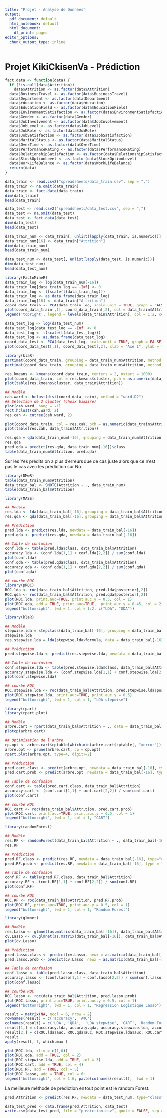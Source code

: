 ```yaml
---
title: "Projet - Analyse de Données"
output:
  pdf_document: default
  html_notebook: default
  html_document:
    df_print: paged
editor_options: 
  chunk_output_type: inline
---
```


# Projet KikiCkisenVa - Prédiction

```r
fact.data <- function(data) {
  if (!is.null(data$Attrition))
    data$Attrition <- as.factor(data$Attrition)
  data$BusinessTravel <- as.factor(data$BusinessTravel)
  data$Department <- as.factor(data$Department)
  data$Education <- as.factor(data$Education)
  data$EducationField <- as.factor(data$EducationField)
  data$EnvironmentSatisfaction <- as.factor(data$EnvironmentSatisfaction)
  data$Gender <- as.factor(data$Gender)
  data$JobInvolvement <- as.factor(data$JobInvolvement)
  data$JobLevel <- as.factor(data$JobLevel)
  data$JobRole <- as.factor(data$JobRole)
  data$JobSatisfaction <- as.factor(data$JobSatisfaction)
  data$MaritalStatus <- as.factor(data$MaritalStatus)
  data$OverTime <- as.factor(data$OverTime)
  data$PerformanceRating <- as.factor(data$PerformanceRating)
  data$RelationshipSatisfaction <- as.factor(data$RelationshipSatisfaction)
  data$StockOptionLevel <- as.factor(data$StockOptionLevel)
  data$WorkLifeBalance <- as.factor(data$WorkLifeBalance)
  return(data)
}
```

\section{Recuperation des donnees}
```r
data_train <- read.csv2("spreadsheets/data_train.csv", sep = ",")
data_train <- na.omit(data_train)
data_train <- fact.data(data_train)
dim(data_train)
head(data_train)
```
```r
data_test <- read.csv2("spreadsheets/data_test.csv", sep = ",")
data_test <- na.omit(data_test)
data_test <- fact.data(data_test)
dim(data_test)
head(data_test)
```
\subsection{Recupération des variables numériques}
```r
data_train_num <- data_train[, unlist(lapply(data_train, is.numeric))]
data_train_num[16] <- data_train["Attrition"]
dim(data_train_num)
head(data_train_num)
```
```r
data_test_num <- data_test[, unlist(lapply(data_test, is.numeric))]
dim(data_test_num)
head(data_test_num)
```

\subsection{Récupération des coordonnées}
```r
library(FactoMineR)
data_train_log <- log(data_train_num[-16])
data_train_log[data_train_log == -Inf] <- 0
data_train_log <- t(scale(t(data_train_log)))
data_train_log <- as.data.frame(data_train_log)
data_train_log[16] <- data_train["Attrition"]
coord_data_train <- PCA(data_train_log, scale.unit = TRUE, graph = FALSE, quali.sup = 16)$ind$coord[,1:2]
plot(coord_data_train[,1], coord_data_train[,2], col = data_train$Attrition, xlab = "Axe 1", ylab = "Axe 2")
legend('topright', legend = levels(data_train$Attrition), col = 1:2, cex = 0.8, pch = 1)
```
```r
data_test_log <- log(data_test_num)
data_test_log[data_test_log == -Inf] <- 0
data_test_log <- t(scale(t(data_test_log)))
data_test_log <- as.data.frame(data_test_log)
coord_data_test <- PCA(data_test_log, scale.unit = TRUE, graph = FALSE)$ind$coord[,1:2]
plot(coord_data_test[,1], coord_data_test[,2], xlab = "Axe 1", ylab = "Axe 2")
```

\section{Classification}
\subsection{LDA - QDA}
```r
library(klaR)
partimat(coord_data_train, grouping = data_train_num$Attrition, method = "lda")
partimat(coord_data_train, grouping = data_train_num$Attrition, method = "qda")
```

\subsection{KMeans}
```r
res.kmeans <- kmeans(coord_data_train, centers = 2, nstart = 1000)
plot(coord_data_train, col = res.kmeans$cluster, pch = as.numeric(data_train$Attrition))
plot(table(res.kmeans$cluster, data_train$Attrition))
```

\subsection{CAH}
```r
## Modèle
cah.ward <- hclust(dist(coord_data_train), method = "ward.D2")
## Selection de 2 cluster (choix binaire)
plot(cah.ward, hang = -1)
rect.hclust(cah.ward, 2)
res.cah <- cutree(cah.ward, 2)

plot(coord_data_train, col = res.cah, pch = as.numeric(data_train$Attrition))
plot(table(res.cah, data_train$Attrition))
```




\section{Équilibrage de la répartition des données}
```r
res.qda = qda(data_train_num[-16], grouping = data_train_num$Attrition)
res.qda
pred.qda = predict(res.qda, data_train_num[-16])$class
table(data_train_num$Attrition, pred.qda)
```
Sur les Yes prédits on a plus d'erreurs que de cas juste alors que ce n'est pas le cas avec les prédiction sur No.

```r
library(DMwR)
table(data_train_num$Attrition)
data_train_bal <- SMOTE(Attrition ~ ., data_train_num)
table(data_train_bal$Attrition)
```

\section{Détermination du meilleur modèle de Prédiction}
\subsection{LDA - QDA}
```r
library(MASS)

## Modèle
res.lda <- lda(data_train_bal[-16], grouping = data_train_bal$Attrition)
res.qda <- qda(data_train_bal[-16], grouping = data_train_bal$Attrition)
```
```r
## Prédiction
pred.lda <- predict(res.lda, newdata = data_train_bal[-16])
pred.qda <- predict(res.qda, newdata = data_train_bal[-16])
```
```r
## Table de confusion
conf.lda <- table(pred.lda$class, data_train_bal$Attrition)
accuracy.lda <- (conf.lda[1,1] + conf.lda[2,2]) / sum(conf.lda)
plot(conf.lda)
conf.qda <- table(pred.qda$class, data_train_bal$Attrition)
accuracy.qda <- (conf.qda[1,1] + conf.qda[2,2]) / sum(conf.qda)
plot(conf.qda)
```
```r
## courbe ROC
library(pROC)
ROC.lda <- roc(data_train_bal$Attrition, pred.lda$posterior[,2])
ROC.qda <- roc(data_train_bal$Attrition, pred.qda$posterior[,2])
plot(ROC.lda, print.auc=TRUE, print.auc.y = 0.5, col = 1)
plot(ROC.qda, add = TRUE, print.auc=TRUE,  print.auc.y = 0.45, col = 2)
legend("bottomright", lwd = 1, col = 1:2, c("LDA", "QDA"))
```

\subsection{LDA avec selection de modèle}
```r
library(klaR)

## Modèle
stepwise.lda = stepclass(data_train_bal[-16], grouping = data_train_bal$Attrition, method = "lda", direction = "backward")
stepwise.lda
res.stepwise.lda = lda(stepwise.lda$formula, data = data_train_bal[-16])
```
```r
## Prédiction
pred.stepwise.lda <- predict(res.stepwise.lda, newdata = data_train_bal[-16])
```
```r
## Table de confusion
conf.stepwise.lda <- table(pred.stepwise.lda$class, data_train_bal$Attrition)
accuracy.stepwise.lda <- (conf.stepwise.lda[1,1] + conf.stepwise.lda[2,2]) / sum(conf.stepwise.lda)
plot(conf.stepwise.lda)
```
```r
## courbe ROC
ROC.stepwise.lda <- roc(data_train_bal$Attrition, pred.stepwise.lda$posterior[,2])
plot(ROC.stepwise.lda, print.auc=TRUE, print.auc.y = 0.5)
legend("bottomright", lwd = 1, col = 1, "LDA stepwise")
```

\subsection{CART}
```r
library(rpart)
library(rpart.plot)

## Modèle
arbre.cart = rpart(data_train_bal$Attrition ~ ., data = data_train_bal[-16], control = rpart.control(minsplit = 5, cp = 0))
plotcp(arbre.cart)
```
```r
## Optimisation de l'arbre
cp.opt <- arbre.cart$cptable[which.min(arbre.cart$cptable[, "xerror"]), "CP"]
arbre.opt <- prune(arbre.cart, cp = cp.opt)
rpart.plot(arbre.opt, type=4, digits=2)
```
```r
## Prédiction
pred.cart.class <- predict(arbre.opt, newdata = data_train_bal[-16], type = "class")
pred.cart.prob <- predict(arbre.opt, newdata = data_train_bal[-16], type = "prob")[,2]
```
```r
## Table de confusion
conf.cart <- table(pred.cart.class, data_train_bal$Attrition)
accuracy.cart <- (conf.cart[1,1] + conf.cart[2,2]) / sum(conf.cart)
plot(conf.cart)
```
```r
## courbe ROC
ROC.cart <- roc(data_train_bal$Attrition, pred.cart.prob)
plot(ROC.cart, print.auc=TRUE, print.auc.y = 0.5, col = 1)
legend("bottomright", lwd = 1, col = 1, "CART")
```

\subsection{Random Forest}
```r
library(randomForest)

## Modèle
res.RF <- randomForest(data_train_bal$Attrition ~ ., data_train_bal[-16])
res.RF
```
```r
## Prédiction
pred.RF.class <- predict(res.RF, newdata = data_train_bal[-16], type="class")
pred.RF.prob <- predict(res.RF, newdata = data_train_bal[-16], type = "prob")[,2]
```
```r
## Table de confusion
conf.RF <- table(pred.RF.class, data_train_bal$Attrition)
accuracy.RF <- (conf.RF[1,1] + conf.RF[2,2]) / sum(conf.RF)
plot(conf.RF)
```
```r
## courbe ROC
ROC.RF <- roc(data_train_bal$Attrition, pred.RF.prob)
plot(ROC.RF, print.auc=TRUE, print.auc.y = 0.5, col = 1)
legend("bottomright", lwd = 1, col = 1, "Random Forest")
```

\subsection{Regression Logistique Lasso}
```r
library(glmnet)

## Modèle
res.Lasso <- glmnet(as.matrix(data_train_bal[-16]), data_train_bal$Attrition, family='binomial')  
cv.Lasso <- cv.glmnet(as.matrix(data_train_bal[-16]), data_train_bal$Attrition, family="binomial", type.measure = "class") 
plot(cv.Lasso)
```
```r
## Prédiction
pred.lasso.class <- predict(cv.Lasso, newx = as.matrix(data_train_bal[-16]), s = 'lambda.min', type = "class")
pred.lasso.prob <- predict(cv.Lasso, newx = as.matrix(data_train_bal[-16]), s = 'lambda.min', type = "response")[,1]
```
```r
## Table de confusion
conf.lasso <- table(pred.lasso.class, data_train_bal$Attrition)
accuracy.lasso <- (conf.lasso[1,1] + conf.lasso[2,2]) / sum(conf.lasso)
plot(conf.lasso)
```
```r
## courbe ROC
ROC.lasso <- roc(data_train_bal$Attrition, pred.lasso.prob)
plot(ROC.lasso, print.auc=TRUE, print.auc.y = 0.5, col = 1)
legend("bottomright", lwd = 1, col = 1, "Regression Logistique Lasso")
```


\section{Comparaison des méthodes}
```r
result = matrix(NA, ncol = 6, nrow = 2)
rownames(result) = c('accuracy', 'AUC')
colnames(result) = c('LDA', 'QDA',  'LDA stepwise', 'CART', 'Random Forest',  'Reg. Logi. Lasso')
result[1,] = c(accuracy.lda, accuracy.qda, accuracy.stepwise.lda, accuracy.cart, accuracy.RF, accuracy.lasso)
result[2,] = c(ROC.lda$auc, ROC.qda$auc, ROC.stepwise.lda$auc, ROC.cart$auc, ROC.RF$auc,  ROC.lasso$auc)
result
apply(result, 1, which.max )

plot(ROC.lda, xlim = c(1,0))
plot(ROC.qda, add = TRUE, col = 2)
plot(ROC.stepwise.lda, add = TRUE, col = 3)
plot(ROC.cart, add = TRUE, col = 4)
plot(ROC.RF, add = TRUE, col = 5)
plot(ROC.lasso, add = TRUE, col = 6)
legend('bottomright', col = 1:6, paste(colnames(result)),  lwd = 1)
```
La meilleure méthode de prédiction en tout point est le random Forest.

\section{Resolution de notre problème avec Random Forest}
```r
pred.Attrition <- predict(res.RF, newdata = data_test_num, type="class")

data_test_pred <- data.frame(pred.Attrition, data_test)
write.csv(data_test_pred, file = "prediction.csv", quote = FALSE, sep = ',')
```
